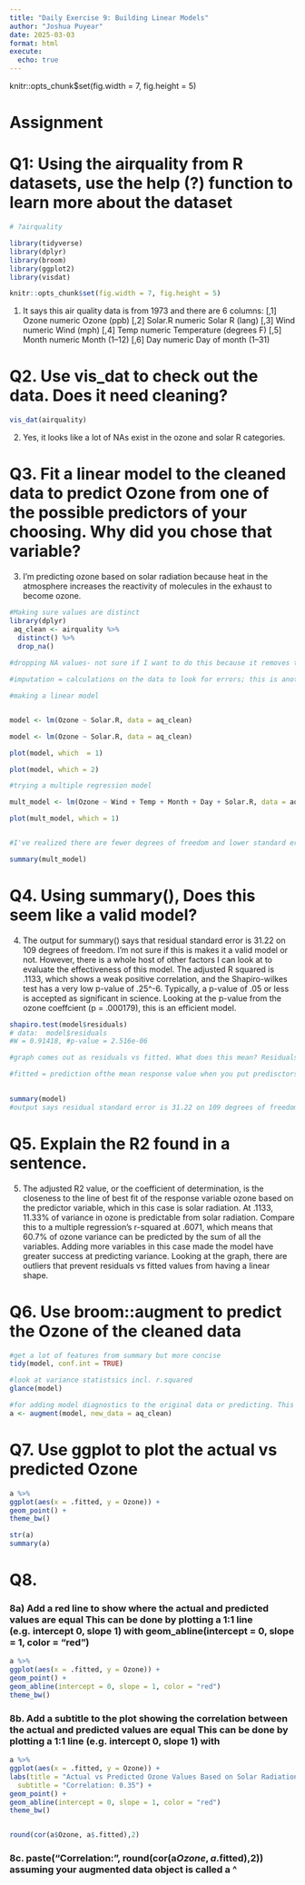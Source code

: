 ```yaml
---
title: "Daily Exercise 9: Building Linear Models"
author: "Joshua Puyear"
date: 2025-03-03
format: html
execute: 
  echo: true
---
```


knitr::opts_chunk\$set(fig.width = 7, fig.height = 5)

# Assignment

# Q1: Using the airquality from R datasets, use the help (?) function to learn more about the dataset

```r
# ?airquality

library(tidyverse)
library(dplyr)
library(broom)
library(ggplot2)
library(visdat)

knitr::opts_chunk$set(fig.width = 7, fig.height = 5)
```

1. It says this air quality data is from 1973 and there are 6 columns:
\[,1\] Ozone numeric Ozone (ppb)
\[,2\] Solar.R numeric Solar R (lang)
\[,3\] Wind numeric Wind (mph)
\[,4\] Temp numeric Temperature (degrees F)
\[,5\] Month numeric Month (1--12)
\[,6\] Day numeric Day of month (1--31)

# Q2. Use vis_dat to check out the data. Does it need cleaning?

```r
vis_dat(airquality)

```

2. Yes, it looks like a lot of NAs exist in the ozone and solar R categories.

# Q3. Fit a linear model to the cleaned data to predict Ozone from one of the possible predictors of your choosing. Why did you chose that variable?

3. I'm predicting ozone based on solar radiation because heat in the atmosphere increases the reactivity of molecules in the exhaust to become ozone.

```r
#Making sure values are distinct
library(dplyr)
 aq_clean <- airquality %>% 
  distinct() %>% 
  drop_na()  
 
#dropping NA values- not sure if I want to do this because it removes the entire row when there are observations in other columns

#imputation = calculations on the data to look for errors; this is another method of data cleaning

#making a linear model



```

```r
model <- lm(Ozone ~ Solar.R, data = aq_clean) 
```


```r
model <- lm(Ozone ~ Solar.R, data = aq_clean)

```

```r
plot(model, which  = 1)
```

```r
plot(model, which = 2)
```

```r
#trying a multiple regression model

mult_model <- lm(Ozone ~ Wind + Temp + Month + Day + Solar.R, data = aq_clean)

plot(mult_model, which = 1)


#I've realized there are fewer degrees of freedom and lower standard error with more variables


```

```r
summary(mult_model)

```

# Q4. Using summary(), Does this seem like a valid model?

4. The output for summary() says that residual standard error is 31.22 on 109 degrees of freedom. I'm not sure if this is makes it a valid model or not. However, there is a whole host of other factors I can look at to evaluate the effectiveness of this model. The adjusted R squared is .1133, which shows a weak positive correlation, and the Shapiro-wilkes test has a very low p-value of .25\^-6. Typically, a p-value of .05 or less is accepted as significant in science. Looking at the p-value from the ozone coeffcient (p = .000179), this is an efficient model.

```r

shapiro.test(model$residuals)
# data:  model$residuals
#W = 0.91418, #p-value = 2.516e-06

#graph comes out as residuals vs fitted. What does this mean? Residuals = having to do with R^2, fitted

#fitted = prediction ofthe mean response value when you put predisctors, factor levels, or componenets into the model
 
```

```r
summary(model)
#output says residual standard error is 31.22 on 109 degrees of freedom

```

# Q5. Explain the R2 found in a sentence.

5. The adjusted R2 value, or the coefficient of determination, is the closeness to the line of best fit of the response variable ozone based on the predictor variable, which in this case is solar radiation. At .1133, 11.33% of variance in ozone is predictable from solar radiation. Compare this to a multiple regression's r-squared at .6071, which means that 60.7% of ozone variance can be predicted by the sum of all the variables. Adding more variables in this case made the model have greater success at predicting variance. Looking at the graph, there are outliers that prevent residuals vs fitted values from having a linear shape.

# Q6. Use broom::augment to predict the Ozone of the cleaned data

```r
#get a lot of features from summary but more concise
tidy(model, conf.int = TRUE)

#look at variance statistsics incl. r.squared
glance(model)

#for adding model diagnostics to the original data or predicting. This gives each observation a predicted (.fitted) value, the difference between observed and predicted (.resid), Cook's  distance (each observation's influence on the model performance),.hat(shows if an observation has unusually high influence on a model's performance), and .std.resid (looks for unusual or outlier observations)
a <- augment(model, new_data = aq_clean)

```

# Q7. Use ggplot to plot the actual vs predicted Ozone

```r
a %>% 
ggplot(aes(x = .fitted, y = Ozone)) +
geom_point() +
theme_bw()

str(a)
summary(a)


```

# Q8.

### 8a) Add a red line to show where the actual and predicted values are equal This can be done by plotting a 1:1 line (e.g. intercept 0, slope 1) with geom_abline(intercept = 0, slope = 1, color = "red")

```r
a %>% 
ggplot(aes(x = .fitted, y = Ozone)) +
geom_point() +
geom_abline(intercept = 0, slope = 1, color = "red")
theme_bw()

```

### 8b. Add a subtitle to the plot showing the correlation between the actual and predicted values are equal This can be done by plotting a 1:1 line (e.g. intercept 0, slope 1) with

```r
a %>% 
ggplot(aes(x = .fitted, y = Ozone)) +
labs(title = "Actual vs Predicted Ozone Values Based on Solar Radiation",
  subtitle = "Correlation: 0.35") +
geom_point() +
geom_abline(intercept = 0, slope = 1, color = "red")
theme_bw()


round(cor(a$Ozone, a$.fitted),2)

```

### 8c. paste("Correlation:", round(cor(a$Ozone, a$.fitted),2)) assuming your augmented data object is called a \^
